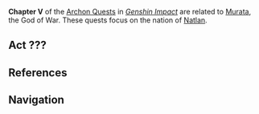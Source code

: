 {{Upcoming}}
{{Chapter Infobox
|image           = Element Pyro.png
|type            = Archon
|prev            = Chapter IV
|next            = Chapter VI
|featuredAct     = Incandescent Ode of Resurrection
}}
'''Chapter V''' of the [[Archon Quests]] in ''[[Genshin Impact]]'' are related to [[Murata]], the God of War. These quests focus on the nation of [[Natlan]].

{{Quote|The rules of war are woven in the womb: the victors shall burn bright, while the losers must turn to ash. When the God of War shares this secret with the Traveler, it is because she has her reasons.|[[Dainsleif]]|Teyvat Chapter Storyline Preview<ref>YouTube: [https://www.youtube.com/watch?TAlKhARUcoY Teyvat Chapter Storyline Preview]</ref>}}

==Act ???==
{{Main|Incandescent Ode of Resurrection}}

==References==
{{Reflist}}

==Navigation==
{{Archon Quest Navbox|chapter=Chapter V}}